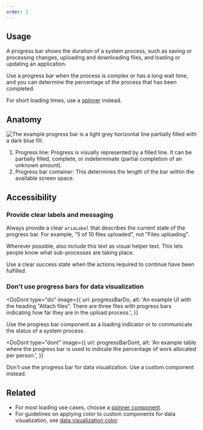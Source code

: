 ```yaml
---
order: 2
---
```



## Usage

A progress bar shows the duration of a system process, such as saving or processing changes, uploading and downloading files, and loading or updating an application.

Use a progress bar when the process is complex or has a long wait time, and you can determine the percentage of the process that has been completed.

For short loading times, use a [spinner](/components/spinner) instead.

## Anatomy

![The example progress bar is a light grey horizontal line partially filled with a dark blue fill.](/images/progress-bar-anatomy.png)

1. Progress line: Progress is visually represented by a filled line. It can be partially filled, complete, or indeterminate (partial completion of an unknown amount).
2. Progress bar container: This determines the length of the bar within the available screen space.

## Accessibility

### Provide clear labels and messaging

Always provide a clear `ariaLabel` that describes the current state of the progress bar. For example, "5 of 10 files uploaded", not "Files uploading".

Wherever possible, also include this text as visual helper text. This lets people know what sub-processes are taking place.

Use a clear success state when the actions required to continue have been fulfilled.

### Don't use progress bars for data visualization

<DoDont
  type="do"
  image={{
    url: progressBarDo,
    alt: 'An example UI with the heading "Attach files". There are three files with progress bars indicating how far they are in the upload process.',
  }}
>
  Use the progress bar component as a loading indicator or to communicate the
  status of a system process.
</DoDont>

<DoDont
  type="dont"
  image={{
    url: progressBarDont,
    alt: 'An example table where the progress bar is used to indicate the percentage of work allocated per person.',
  }}
>
  Don't use the progress bar for data visualization. Use a custom component
  instead.
</DoDont>

## Related

- For most loading use cases, choose a [spinner component](/components/spinner).
- For guidelines on applying color to custom components for data visualization, see [data visualization color](/foundations/color-new/data-visualization-color/).
